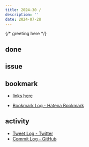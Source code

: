 ```yaml
---
title: 2024-30 / 
description: ''
date: 2024-07-28
---
```


{/* greeting here */}

## done

### 

## issue

### 

## bookmark

- [links here]()


- [Bookmark Log - Hatena Bookmark](https://b.hatena.ne.jp/Ryo_K/bookmark)

## activity

<Tweet tweetLink="" />
<Instagram instagramId="" />
<YouTube youTubeId="" />

- [Tweet Log - Twitter](https://twitter.com/search?q=(from%3Alegnoh)%20until%3A2024-07-28%20since%3A2024-07-22%20-filter%3Areplies&src=typed_query)
- [Commit Log - GitHub](https://github.com/legnoh?tab=overview&from=2024-07-22&to=2024-07-28)
